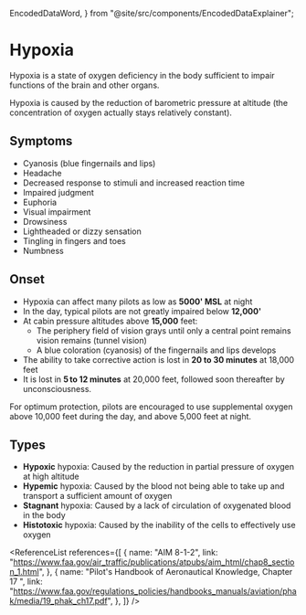   EncodedDataWord,
} from "@site/src/components/EncodedDataExplainer";

# Hypoxia

Hypoxia is a state of oxygen deficiency in the body sufficient to impair
functions of the brain and other organs.

Hypoxia is caused by the reduction of barometric pressure at altitude (the
concentration of oxygen actually stays relatively constant).

## Symptoms

- Cyanosis (blue fingernails and lips)
- Headache
- Decreased response to stimuli and increased reaction time
- Impaired judgment
- Euphoria
- Visual impairment
- Drowsiness
- Lightheaded or dizzy sensation
- Tingling in fingers and toes
- Numbness

## Onset

- Hypoxia can affect many pilots as low as **5000' MSL** at night
- In the day, typical pilots are not greatly impaired below **12,000'**
- At cabin pressure altitudes above **15,000** feet:
  - The periphery field of vision grays until only a central point remains
    vision remains (tunnel vision)
  - A blue coloration (cyanosis) of the fingernails and lips develops
- The ability to take corrective action is lost in **20 to 30 minutes** at
  18,000 feet
- It is lost in **5 to 12 minutes** at 20,000 feet, followed soon thereafter by
  unconsciousness.

For optimum protection, pilots are encouraged to use supplemental oxygen above
10,000 feet during the day, and above 5,000 feet at night.

## Types

- **Hypoxic** hypoxia: Caused by the reduction in partial pressure of oxygen at
  high altitude
- **Hypemic** hypoxia: Caused by the blood not being able to take up and
  transport a sufficient amount of oxygen
- **Stagnant** hypoxia: Caused by a lack of circulation of oxygenated blood in
  the body
- **Histotoxic** hypoxia: Caused by the inability of the cells to effectively
  use oxygen

<ReferenceList
  references={[
    {
      name: "AIM 8-1-2",
      link: "https://www.faa.gov/air_traffic/publications/atpubs/aim_html/chap8_section_1.html",
    },
    {
      name: "Pilot's Handbook of Aeronautical Knowledge, Chapter 17 ",
      link: "https://www.faa.gov/regulations_policies/handbooks_manuals/aviation/phak/media/19_phak_ch17.pdf",
    },
  ]}
/>
